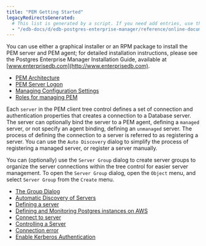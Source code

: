 ```yaml
---
title: "PEM Getting Started"
legacyRedirectsGenerated:
  # This list is generated by a script. If you need add entries, use the `legacyRedirects` key.
  - "/edb-docs/d/edb-postgres-enterprise-manager/reference/online-documentation/8.0/toc_pem_getting_started.html"
---
```


<div id="toc_pem_getting_started" class="registered_link"></div>

You can use either a graphical installer or an RPM package to install the PEM server and PEM agent; for detailed installation instructions, please see the Postgres Enterprise Manager Installation Guide, available at [www.enterprisedb.com](http://www.enterprisedb.com).

-   [PEM Architecture](01_pem_architecture)
-   [PEM Server Logon](02_pem_server_logon)
-   [Managing Configuration Settings](03_pem_managing_configuration_settings)
-   [Roles for managing PEM](04_pem_roles)

Each `server` in the PEM client tree control defines a set of connection and authentication properties that creates a connection to a Database server. The server can optionally bind the server to a PEM agent, defining a `managed` server, or not specify an agent binding, defining an `unmanaged` server. The process of defining the connection to a server is referred to as registering a server. You can use the `Auto Discovery` dialog to simplify the process of registering a managed server, or register a server manually.

You can (optionally) use the `Server Group` dialog to create server groups to organize the server connections within the tree control for easier server management. To open the `Server Group` dialog, open the `Object` menu, and select `Server Group` from the `Create` menu.

-   [The Group Dialog](05_group_dialog)
-   [Automatic Discovery of Servers](06_auto_discovery_dialog)
-   [Defining a server](07_pem_define_connection)
-   [Defining and Monitoring Postgres instances on AWS](08_pem_define_aws_instance_connection)
-   [Connect to server](09_pem_connect_to_server)
-   [Controlling a Server](10_control_server)
-   [Connection error](11_connect_error)
-   [Enable Kerberos Authentication](12_kerberos_authentication)
